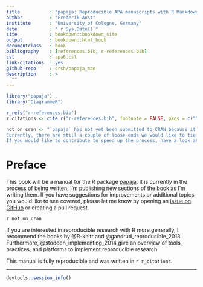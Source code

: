 ```yaml
--- 
title           : "papaja: Reproducible APA manuscripts with R Markdown"
author          : "Frederik Aust"
institute       : "University of Cologne, Germany"
date            : "`r Sys.Date()`"
site            : bookdown::bookdown_site
output          : bookdown::html_book
documentclass   : book
bibliography    : [references.bib, r-references.bib]
csl             : apa6.csl
link-citations  : yes
github-repo     : crsh/papaja_man
description     : >
  ""
---
```


```r
library("papaja")
library("DiagrammeR")
```

```r
r_refs("r-references.bib")
r_citations <- cite_r("r-references.bib", footnote = FALSE, pkgs = c("Matrix", "estimability", "reshape2"))
```

```r
not_on_cran <- "`papaja` has not yet been submitted to CRAN because it is under active development.
Currently, there are still a couple of loose ends we would like to tie up before we release the package to a larger audience.
If you would like to contribute to speed up the process, have a look at the chapters [Limitations] and [Future directions]."
```



# Preface {-}

This book will be a manual for the R package [papaja](https://github.com/crsh/papaja).
It is currently in the process of being written; I'm publishing new sections of the book as I'm writing them.
If you have suggestions for improvements or additional topics you would like to see covered, please let me know by opening an [issue on GitHub](https://github.com/crsh/papaja_man/issues) or creating a pull request.

`r not_on_cran`

If you are interested in reproducible research with R more generally, I recommend the books by @R-knitr and @gandrud_reproducible_2013.
Furthermore, @stodden_implementing_2014 give an overview of tools, practices, and platforms to implement reproducible research.

This manual is fully reproducible and was written in `r r_citations`.

---

```r
devtools::session_info()
```

